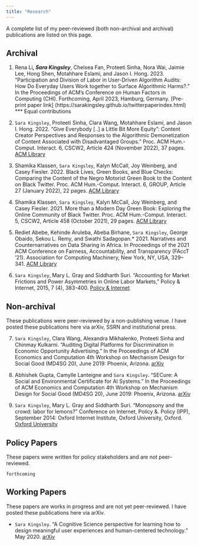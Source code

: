 ```yaml
---
title: "Research"
---
```


A complete list of my peer-reviewed (both non-archival and archival) publications are listed on this page.

## Archival

(@) Rena Li***, Sara Kingsley***, Chelsea Fan, Proteeti Sinha, Nora Wai, Jaimie Lee, Hong Shen, Motahhare Eslami, and Jason I. Hong. 2023. "Participation and Division of Labor in User-Driven Algorithm Audits: How Do Everyday Users Work together to Surface Algorithmic Harms?." In the Proceedings of ACM's Conference on Human Factors in Computing (CHI). Forthcoming, April 2023, Hamburg, Germany. [Pre-print paper link] (https://sarakingsley.github.io/twitterpaperindex.html) *** Equal contributions 

(@) `Sara Kingsley`, Proteeti Sinha, Clara Wang, Motahhare Eslami, and Jason I. Hong. 2022. "Give Everybody [..] a Little Bit More Equity": Content Creator Perspectives and Responses to the Algorithmic Demonetization of Content Associated with Disadvantaged Groups." Proc. ACM Hum.-Comput. Interact. 6, CSCW2, Article 424 (November 2022), 37 pages. [ACM Library](https://doi.org/10.1145/3555149) 

(@) Shamika Klassen, `Sara Kingsley`, Kalyn McCall, Joy Weinberg, and Casey Fiesler. 2022. Black Lives, Green Books, and Blue Checks: Comparing the Content of the Negro Motorist Green Book to the Content on Black Twitter. Proc. ACM Hum.-Comput. Interact. 6, GROUP, Article 27 (January 2022), 22 pages. [ACM Library](https://doi.org/10.1145/3492846 ) 

(@) Shamika Klassen, `Sara Kingsley`, Kalyn McCall, Joy Weinberg, and Casey Fiesler. 2021. More than a Modern Day Green Book: Exploring the Online Community of Black Twitter. Proc. ACM Hum.-Comput. Interact. 5, CSCW2, Article 458 (October 2021), 29 pages. [ACM Library](https://doi.org/10.1145/3479602)

(@) Rediet Abebe, Kehinde Aruleba, Abeba Birhane, `Sara Kingsley`, George Obaido, Sekou L. Remy, and Swathi Sadagopan.* 2021. Narratives and Counternarratives on Data Sharing in Africa. In Proceedings of the 2021 ACM Conference on Fairness, Accountability, and Transparency (FAccT '21). Association for Computing Machinery, New York, NY, USA, 329–341. [ACM Library](https://doi.org/10.1145/3442188.3445897) 

(@) `Sara Kingsley`, Mary L. Gray and Siddharth Suri. "Accounting for Market Frictions and Power Asymmetries in Online Labor Markets," Policy & Internet, 2015, 7 (4), 383-400. [Policy & Internet](https://ghostwork.info/wp-content/uploads/2019/02/marketfrictions.pdf)

## Non-archival
These publications were peer-reviewed by a non-publishing venue. I have posted these publications here via arXiv, SSRN and institutional press. 

(@) `Sara Kingsley`, Clara Wang, Alexandra Mikhalenko, Proteeti Sinha and Chinmay Kulkarni. "Auditing Digital Platforms for Discrimination in Economic Opportunity Advertising." In the Proceedings of ACM Economics and Computation 4th Workshop on Mechanism Design for Social Good (MD4SG 20), June 2019: Phoenix, Arizona. [arXiv](https://arxiv.org/abs/2008.09656)

(@) Abhishek Gupta, Camylle Lanteigne and `Sara Kingsley`. "SECure: A Social and Environmental Certificate for AI Systems." In the Proceedings of ACM Economics and Computation 4th Workshop on Mechanism Design for Social Good (MD4SG 20), June 2019: Phoenix, Arizona. [arXiv](https://arxiv.org/abs/2006.06217) 	

(@) `Sara Kingsley`, Mary L. Gray and Siddharth Suri. "Monopsony and the crowd: labor for lemons?" Conference on Internet, Policy &. Policy (IPP), September 2014: Oxford Internet Institute, Oxford University, Oxford. [Oxford University](http://blogs.oii.ox.ac.uk/ipp-conference/sites/ipp/files/documents/Monopsony_and_theCrowd_SCK_MLG_SS.pdf)



## Policy Papers
These papers were written for policy stakeholders and are not peer-reviewed.  

`forthcoming`


## Working Papers
These papers are works in progress and are not yet peer-reviewed. I have posted these publications here via arXiv. 

* `Sara Kingsley`. "A Cognitive Science perspective for learning how to design
meaningful user experiences and human-centered technology." May 2020. [arXiv](https://arxiv.org/pdf/2106.07553.pdf)

